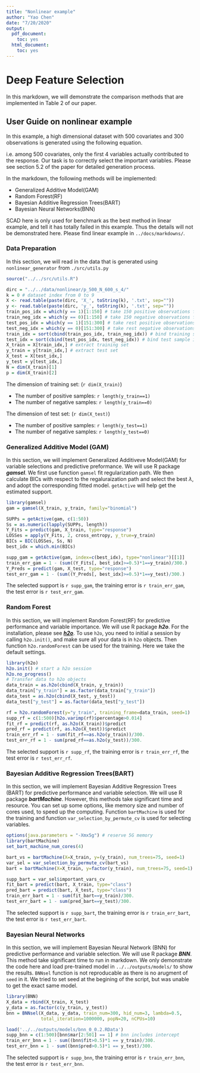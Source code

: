 ```yaml
---
title: "Nonlinear example"
author: "Yao Chen"
date: "7/20/2020"
output:
  pdf_document:
    toc: yes
  html_document:
    toc: yes
---
```


# Deep Feature Selection

In this markdown, we will demonstrate the comparison methods that are implemented in Table 2 of our paper.

## User Guide on nonlinear example

In this example, a high dimensional dataset with 500 covariates and 300 observations is generated using the following equation.

\begin{equation}
    y=\begin{cases}
        1, & e^{x_1} + x_2^2 + 5\sin(x_3 x_4) - 3 > 0\\
        0, & \text{otherwise,}
    \end{cases}
\end{equation}

i.e. among 500 covariates, only the first 4 variables actually contributed to the response. Our task is to correctly select the important variables. Please see section 5.2 of the paper for detailed generation process.

In the markdown, the following methods will be implemented:

* Generalized Additive Model(GAM)
* Random Forest(RF)
* Bayesian Additive Regression Trees(BART)
* Bayesian Neural Networks(BNN)

SCAD here is only used for benchmark as the best method in linear example, and tell it has totally failed in this example. Thus the details will not be demonstrated here. Please find linear example in `../docs/markdowns/`.

### Data Preparation
In this section, we will read in the data that is generated using `nonlinear_generator` from `./src/utils.py`

```r
source("../../src/utils.R")
```


```r
dirc = "../../data/nonlinear/p_500_N_600_s_4/"
k = 0 # dataset index from 0 to 9
X <- read.table(paste(dirc, 'X_', toString(k), '.txt', sep=""))
y <- read.table(paste(dirc, 'y_', toString(k), '.txt', sep=""))
train_pos_idx = which(y == 1)[1:150] # take 150 positive observations for training set
train_neg_idx = which(y == 0)[1:150] # take 150 negative observations for training set
test_pos_idx = which(y == 1)[151:300] # take rest positive observations for test set
test_neg_idx = which(y == 0)[151:300] # take rest negative observations for test set
train_idx = sort(cbind(train_pos_idx, train_neg_idx)) # bind training sample index
test_idx = sort(cbind(test_pos_idx, test_neg_idx)) # bind test sample index
X_train = X[train_idx,] # extract training set
y_train = y[train_idx,] # extract test set
X_test = X[test_idx,]
y_test = y[test_idx,]
N = dim(X_train)[1]
p = dim(X_train)[2]
```

The dimension of training set: (`r dim(X_train)`)

* The number of positive samples: `r length(y_train==1)`
* The number of negative samples: `r length(y_train==0)`

The dimension of test set: (`r dim(X_test)`)

* The number of positive samples: `r length(y_test==1)`
* The number of negative samples: `r length(y_test==0)`

### Generalized Additive Model (GAM)

In this section, we will implement Generalized Additiveve Model(GAM) for variable selections and predictive preformance. We will use R package ___gamsel___. We first use function `gamsel` fit regularization path. We then calculate BICs with respect to the regaluraization path and select the best $\lambda$, and adopt the corresponding fitted model. `getActive` will help get the estimated support.

```r
library(gamsel)
gam = gamsel(X_train, y_train, family="binomial")

SUPPs = getActive(gam, c(1:50))
Ss = as.numeric(lapply(SUPPs, length))
Y_Fits = predict(gam, X_train, type="response")
LOSSes = apply(Y_Fits, 2, cross_entropy, y_true=y_train)
BICs = BIC(LOSSes, Ss, N)
best_idx = which.min(BICs)

supp_gam = getActive(gam, index=c(best_idx), type="nonlinear")[[1]]
train_err_gam = 1 - (sum((Y_Fits[, best_idx]>=0.5)*1==y_train)/300.)
Y_Preds = predict(gam, X_test, type="response")
test_err_gam = 1 - (sum((Y_Preds[, best_idx]>=0.5)*1==y_test)/300.)
```


The selected support is `r supp_gam`, the training error is `r train_err_gam`, the test error is `r test_err_gam`.

### Random Forest

In this section, we will implement Random Forest(RF) for predictive performance and variable importance. We will use R package ___h2o___. For the installation, please see [___h2o___](https://docs.h2o.ai/h2o/latest-stable/h2o-docs/downloading.html). To use `h2o`, you need to initial a session by calling `h2o.init()`, and make sure all your data is in `h2o` objects. Then function `h2o.randomForest` can be used for the training. Here we take the default settings.


```r
library(h2o)
h2o.init() # start a h2o session
h2o.no_progress()
# Transfer data to h2o objects
data_train = as.h2o(cbind(X_train, y_train))
data_train["y_train"] = as.factor(data_train["y_train"])
data_test = as.h2o(cbind(X_test, y_test))
data_test["y_test"] = as.factor(data_test["y_test"])

rf = h2o.randomForest(y="y_train", training_frame=data_train, seed=1)
supp_rf = c(1:500)[h2o.varimp(rf)$percentage>0.014]
fit_rf = predict(rf, as.h2o(X_train))$predict
pred_rf = predict(rf, as.h2o(X_test))$predict
train_err_rf = 1 - sum(fit_rf==as.h2o(y_train))/300.
test_err_rf = 1 - sum(pred_rf==as.h2o(y_test))/300.
```

The selected support is `r supp_rf`, the training error is `r train_err_rf`, the test error is `r test_err_rf`.


### Bayesian Additive Regression Trees(BART)

In this section, we will implement Bayesian Additive Regression Trees (BART) for predictive performance and variable selection. We will use R package ___bartMachine___. However, this methods take significant time and resource. You can set up some options, like memory size and number of cores used, to speed up the computing. Function `bartMachine` is used for the training and function `var_selection_by_permute_cv` is used for selecting variables.


```r
options(java.parameters = "-Xmx5g") # reserve 5G memory
library(bartMachine)
set_bart_machine_num_cores(4)

bart_vs = bartMachine(X=X_train, y=(y_train), num_trees=75, seed=1)
var_sel = var_selection_by_permute_cv(bart_vs)
bart = bartMachine(X=X_train, y=factor(y_train), num_trees=75, seed=1)

supp_bart = var_sel$important_vars_cv
fit_bart = predict(bart, X_train, type="class")
pred_bart = predict(bart, X_test, type="class")
train_err_bart = 1 - sum(fit_bart==y_train)/300.
test_err_bart = 1 - sum(pred_bart==y_test)/300.
```


The selected support is `r supp_bart`, the training error is `r train_err_bart`, the test error is `r test_err_bart`.


### Bayesian Neural Networks

In this section, we will implement Bayesian Neural Network (BNN) for predictive performance and variable selection. We will use R package ___BNN___. This method take significant time to run in markdown. We only demonstrate the code here and load pre-trained model in `../../outputs/models/` to show the results. `BNNsel` function is not reproducable as there is no arugment of `seed` in it. We tried to set seed at the begining of the script, but was unable to get the exact same model.

```r
library(BNN)
X_data = rbind(X_train, X_test)
y_data = as.factor(c(y_train, y_test))
bnn = BNNsel(X_data, y_data, train_num=300, hid_num=3, lambda=0.5, 
             total_iteration=1000000, popN=20, nCPUs=10)
```


```r
load('../../outputs/models/bnn_0_0.2.RData')
supp_bnn = c(1:500)[bnn$mar[2:501] == 1] # bnn includes intercept
train_err_bnn = 1 - sum((bnn$fit>0.5)*1 == y_train)/300.
test_err_bnn = 1 - sum((bnn$pred>0.5)*1 == y_test)/300.
```

The selected support is `r supp_bnn`, the training error is `r train_err_bnn`, the test error is `r test_err_bnn`.
